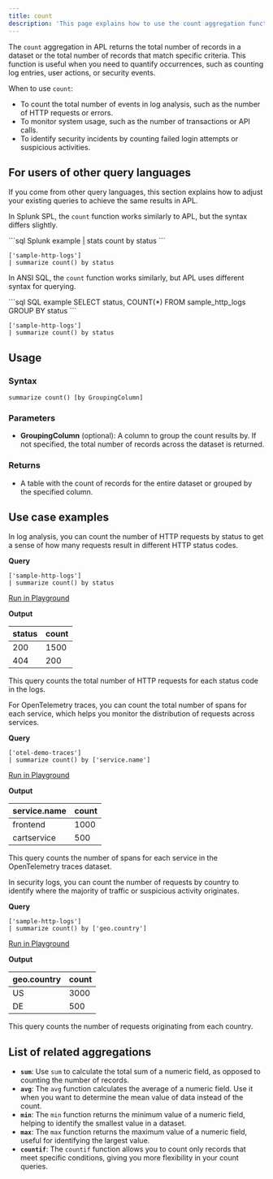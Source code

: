 ```yaml
---
title: count
description: 'This page explains how to use the count aggregation function in APL.'
---
```


The `count` aggregation in APL returns the total number of records in a dataset or the total number of records that match specific criteria. This function is useful when you need to quantify occurrences, such as counting log entries, user actions, or security events.

When to use `count`:

- To count the total number of events in log analysis, such as the number of HTTP requests or errors.
- To monitor system usage, such as the number of transactions or API calls.
- To identify security incidents by counting failed login attempts or suspicious activities.

## For users of other query languages

If you come from other query languages, this section explains how to adjust your existing queries to achieve the same results in APL.

<AccordionGroup>
<Accordion title="Splunk SPL users">

In Splunk SPL, the `count` function works similarly to APL, but the syntax differs slightly.

<CodeGroup>
```sql Splunk example
| stats count by status
```

```kusto APL equivalent
['sample-http-logs']
| summarize count() by status
```
</CodeGroup>

</Accordion>
<Accordion title="ANSI SQL users">

In ANSI SQL, the `count` function works similarly, but APL uses different syntax for querying.

<CodeGroup>
```sql SQL example
SELECT status, COUNT(*)
FROM sample_http_logs
GROUP BY status
```

```kusto APL equivalent
['sample-http-logs']
| summarize count() by status
```
</CodeGroup>

</Accordion>
</AccordionGroup>

## Usage

### Syntax

```kusto
summarize count() [by GroupingColumn]
```

### Parameters

- **GroupingColumn** (optional): A column to group the count results by. If not specified, the total number of records across the dataset is returned.

### Returns

- A table with the count of records for the entire dataset or grouped by the specified column.

## Use case examples

<Tabs>
<Tab title="Log analysis">

In log analysis, you can count the number of HTTP requests by status to get a sense of how many requests result in different HTTP status codes.

**Query**

```kusto
['sample-http-logs']
| summarize count() by status
```

[Run in Playground](https://play.axiom.co/axiom-play-qf1k/explorer?initForm=%7B%22apl%22%3A%22%5B'sample-http-logs'%5D%5Cn%7C%20summarize%20count()%20by%20status%22%7D)

**Output**

| status | count |
|--------|-------|
| 200    | 1500  |
| 404    | 200   |

This query counts the total number of HTTP requests for each status code in the logs.

</Tab>
<Tab title="OpenTelemetry traces">

For OpenTelemetry traces, you can count the total number of spans for each service, which helps you monitor the distribution of requests across services.

**Query**

```kusto
['otel-demo-traces']
| summarize count() by ['service.name']
```

[Run in Playground](https://play.axiom.co/axiom-play-qf1k/explorer?initForm=%7B%22apl%22%3A%22%5B'otel-demo-traces'%5D%5Cn%7C%20summarize%20count()%20by%20%5B'service.name'%5D%22%7D)

**Output**

| service.name          | count |
|-----------------------|-------|
| frontend              | 1000  |
| cartservice           | 500   |

This query counts the number of spans for each service in the OpenTelemetry traces dataset.

</Tab>
<Tab title="Security logs">

In security logs, you can count the number of requests by country to identify where the majority of traffic or suspicious activity originates.

**Query**

```kusto
['sample-http-logs']
| summarize count() by ['geo.country']
```

[Run in Playground](https://play.axiom.co/axiom-play-qf1k/explorer?initForm=%7B%22apl%22%3A%22%5B'sample-http-logs'%5D%5Cn%7C%20summarize%20count()%20by%20%5B'geo.country'%5D%22%7D)

**Output**

| geo.country | count |
|-------------|-------|
| US          | 3000  |
| DE          | 500   |

This query counts the number of requests originating from each country.

</Tab>
</Tabs>

## List of related aggregations

- **`sum`**: Use `sum` to calculate the total sum of a numeric field, as opposed to counting the number of records.
- **`avg`**: The `avg` function calculates the average of a numeric field. Use it when you want to determine the mean value of data instead of the count.
- **`min`**: The `min` function returns the minimum value of a numeric field, helping to identify the smallest value in a dataset.
- **`max`**: The `max` function returns the maximum value of a numeric field, useful for identifying the largest value.
- **`countif`**: The `countif` function allows you to count only records that meet specific conditions, giving you more flexibility in your count queries.